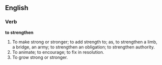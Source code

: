 ==English==

===Verb===

'''to strengthen'''

#To make strong or stronger; to add strength to; as, to strengthen a limb, a bridge, an army; to strengthen an obligation; to strengthen authority.
#To animate; to encourage; to fix in resolution.
#To grow strong or stronger.